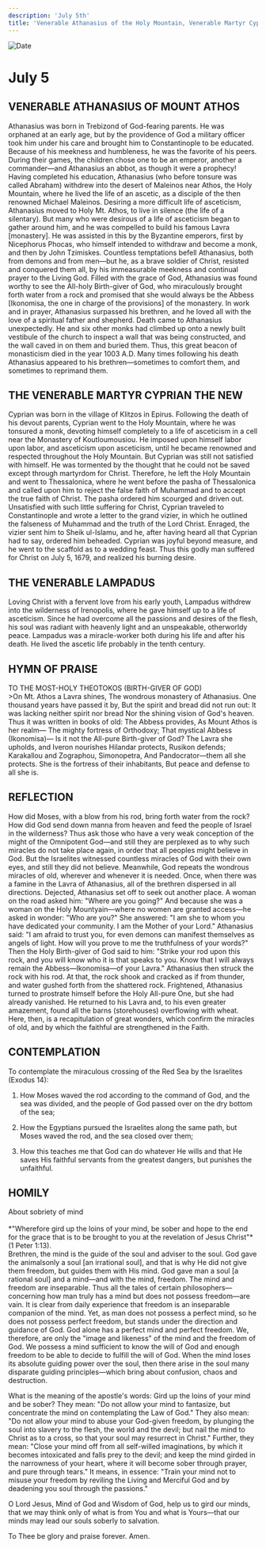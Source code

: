 ```yaml
---
description: 'July 5th'
title: 'Venerable Athanasius of the Holy Mountain, Venerable Martyr Cyprian the New, Venerable Lampadus'
---
```


<CustomPaginator />
<RunningHead />

<Image src="/title-imprint.png" height={68} width={50} alt="Date" className="title-imprint"/>

# <div id="date">July <Image className="four-dot" src="/four-dot.png" height={15} width={15} alt="" />5</div>

## VENERABLE ATHANASIUS OF MOUNT ATHOS

Athanasius was born in Trebizond of God-fearing parents. He was orphaned at an early age, but by the providence of God a military officer took him under his care and brought him to Constantinople to be educated. Because of his meekness and humbleness, he was the favorite of his peers. During their games, the children chose one to be an emperor, another a commander—and Athanasius an abbot, as though it were a prophecy! Having completed his education, Athanasius (who before tonsure was called Abraham) withdrew into the desert of Maleinos near Athos, the Holy Mountain, where he lived the life of an ascetic, as a disciple of the then renowned Michael Maleinos. Desiring a more difficult life of asceticism, Athanasius moved to Holy Mt. Athos, to live in silence (the life of a silentary). But many who were desirous of a life of asceticism began to gather around him, and he was compelled to build his famous Lavra [monastery]. He was assisted in this by the Byzantine emperors, first by Nicephorus Phocas, who himself intended to withdraw and become a monk, and then by John Tzimiskes. Countless temptations befell Athanasius, both from demons and from men—but he, as a brave soldier of Christ, resisted and conquered them all, by his immeasurable meekness and continual prayer to the Living God. Filled with the grace of God, Athanasius was found worthy to see the All-holy Birth-giver of God, who miraculously brought forth water from a rock and promised that she would always be the Abbess [Ikonomisa, the one in charge of the provisions] of the monastery. In work and in prayer, Athanasius surpassed his brethren, and he loved all with the love of a spiritual father and shepherd. Death came to Athanasius unexpectedly. He and six other monks had climbed up onto a newly built vestibule of the church to inspect a wall that was being constructed, and the wall caved in on them and buried them. Thus, this great beacon of monasticism died in the year 1003 A.D. Many times following his death Athanasius appeared to his brethren—sometimes to comfort them, and sometimes to reprimand them.

## THE VENERABLE MARTYR CYPRIAN THE NEW

Cyprian was born in the village of Klitzos in Epirus. Following the death of his devout parents, Cyprian went to the Holy Mountain, where he was tonsured a monk, devoting himself completely to a life of asceticism in a cell near the Monastery of Koutloumousiou. He imposed upon himself labor upon labor, and asceticism upon asceticism, until he became renowned and respected throughout the Holy Mountain. But Cyprian was still not satisfied with himself. He was tormented by the thought that he could not be saved except through martyrdom for Christ. Therefore, he left the Holy Mountain and went to Thessalonica, where he went before the pasha of Thessalonica and called upon him to reject the false faith of Muhammad and to accept the true faith of Christ. The pasha ordered him scourged and driven out. Unsatisfied with such little suffering for Christ, Cyprian traveled to Constantinople and wrote a letter to the grand vizier, in which he outlined the falseness of Muhammad and the truth of the Lord Christ. Enraged, the vizier sent him to Sheik ul-Islamu, and he, after having heard all that Cyprian had to say, ordered him beheaded. Cyprian was joyful beyond measure, and he went to the scaffold as to a wedding feast. Thus this godly man suffered for Christ on July 5, 1679, and realized his burning desire.

## THE VENERABLE LAMPADUS

Loving Christ with a fervent love from his early youth, Lampadus withdrew into the wilderness of Irenopolis, where he gave himself up to a life of asceticism. Since he had overcome all the passions and desires of the flesh, his soul was radiant with heavenly light and an unspeakable, otherworldy peace. Lampadus was a miracle-worker both during his life and after his death. He lived the ascetic life probably in the tenth century.


## HYMN OF PRAISE
<div style={{textAlign:'center', color:'crimson', fontWeight:'bold'}}>
TO THE MOST-HOLY THEOTOKOS (BIRTH-GIVER OF GOD)
</div>
>On Mt. Athos a Lavra shines,  
The wondrous monastery of Athanasius.  
One thousand years have passed it by,  
But the spirit and bread did not run out:  
It was lacking neither spirit nor bread  
Nor the shining vision of God's heaven.  
Thus it was written in books of old:  
The Abbess provides,  
As Mount Athos is her realm—  
The mighty fortress of Orthodoxy;  
That mystical Abbess (Ikonomisa)—  
Is it not the All-pure Birth-giver of God?  
The Lavra she upholds, and Iveron nourishes  
Hilandar protects, Rusikon defends;  
Karakallou and Zographou, Simonopetra,  
And Pandocrator—them all she protects.  
She is the fortress of their inhabitants,  
But peace and defense to all she is.  


## REFLECTION

How did Moses, with a blow from his rod, bring forth water from the rock? How did God send down manna from heaven and feed the people of Israel in the wilderness? Thus ask those who have a very weak conception of the might of the Omnipotent God—and still they are perplexed as to why such miracles do not take place again, in order that all peoples might believe in God. But the Israelites witnessed countless miracles of God with their own eyes, and still they did not believe. Meanwhile, God repeats the wondrous miracles of old, wherever and whenever it is needed. Once, when there was a famine in the Lavra of Athanasius, all of the brethren dispersed in all directions. Dejected, Athanasius set off to seek out another place. A woman on the road asked him: "Where are you going?" And because she was a woman on the Holy Mountyain—where no women are granted access—he asked in wonder: "Who are you?" She answered: "I am she to whom you have dedicated your community. I am the Mother of your Lord." Athanasius said: "I am afraid to trust you, for even demons can manifest themselves as angels of light. How will you prove to me the truthfulness of your words?" Then the Holy Birth-giver of God said to him: "Strike your rod upon this rock, and you will know who it is that speaks to you. Know that I will always remain the Abbess—Ikonomisa—of your Lavra." Athanasius then struck the rock with his rod. At that, the rock shook and cracked as if from thunder, and water gushed forth from the shattered rock. Frightened, Athanasius turned to prostrate himself before the Holy All-pure One, but she had already vanished. He returned to his Lavra and, to his even greater amazement, found all the barns (storehouses) overflowing with wheat. Here, then, is a recapitulation of great wonders, which confirm the miracles of old, and by which the faithful are strengthened in the Faith.


## CONTEMPLATION

To contemplate the miraculous crossing of the Red Sea by the Israelites (Exodus 14):

1. How Moses waved the rod according to the command of God, and the sea was divided, and the people of God passed over on the dry bottom of the sea;

2. How the Egyptians pursued the Israelites along the same path, but Moses waved the rod, and the sea closed over them;

3. How this teaches me that God can do whatever He wills and that He saves His faithful servants from the greatest dangers, but punishes the unfaithful.


## HOMILY
<div style={{textAlign:'center', color:'crimson', fontWeight:'bold'}}>
About sobriety of mind
</div>
<br />
<div style={{textAlign:'right'}}>
*"Wherefore gird up the loins of your mind, be sober and hope to the end for the grace that is to be brought to you at the revelation of Jesus Christ"* (1 Peter 1:13).
</div>
Brethren, the mind is the guide of the soul and adviser to the soul. God gave the animalsonly a soul [an irrational soul], and that is why He did not give them freedom, but guides them with His mind. God gave man a soul [a rational soul] and a mind—and with the mind, freedom. The mind and freedom are inseparable. Thus all the tales of certain philosophers—concerning how man truly has a mind but does not possess freedom—are vain. It is clear from daily experience that freedom is an inseparable companion of the mind. Yet, as man does not possess a perfect mind, so he does not possess perfect freedom, but stands under the direction and guidance of God. God alone has a perfect mind and perfect freedom. We, therefore, are only the "image and likeness" of the mind and the freedom of God. We possess a mind sufficient to know the will of God and enough freedom to be able to decide to fulfill the will of God. When the mind loses its absolute guiding power over the soul, then there arise in the soul many disparate guiding principles—which bring about confusion, chaos and destruction.

What is the meaning of the apostle's words: Gird up the loins of your mind and be sober? They mean: "Do not allow your mind to fantasize, but concentrate the mind on contemplating the Law of God." They also mean: "Do not allow your mind to abuse your God-given freedom, by plunging the soul into slavery to the flesh, the world and the devil; but nail the mind to Christ as to a cross, so that your soul may resurrect in Christ." Further, they mean: "Close your mind off from all self-willed imaginations, by which it becomes intoxicated and falls prey to the devil; and keep the mind girded in the narrowness of your heart, where it will become sober through prayer, and pure through tears." It means, in essence: "Train your mind not to misuse your freedom by reviling the Living and Merciful God and by deadening you soul through the passions."

O Lord Jesus, Mind of God and Wisdom of God, help us to gird our minds, that we may think only of what is from You and what is Yours—that our minds may lead our souls soberly to salvation.

To Thee be glory and praise forever. Amen.